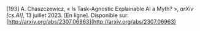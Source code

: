 \[193\]	A. Chaszczewicz, « Is Task-Agnostic Explainable AI a Myth? », *arXiv \[cs.AI\]*, 13 juillet 2023\. \[En ligne\]. Disponible sur: [http://arxiv.org/abs/2307.06963](http://arxiv.org/abs/2307.06963)